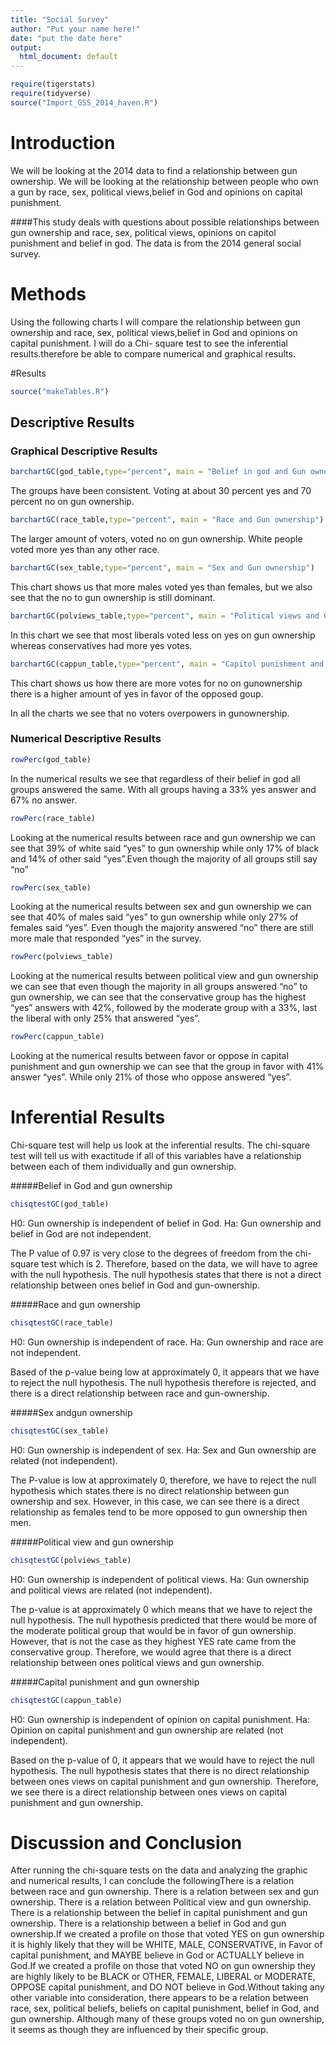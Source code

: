 ---
title: "Social Survey"
author: "Put your name here!"
date: "put the date here"
output:
  html_document: default
---

```{r include=FALSE,echo=FALSE}
require(tigerstats)
require(tidyverse)
source("Import_GSS_2014_haven.R")
```
<!-- We recommend you use git branches -- create a separate branch for each major section i.e. Introduction, Methods, Results, Inferential Results, and Discussion and Conclusions - leave the YAML block untouched until the final merge where you put in your own name !-->

# Introduction

<!--In this section you explain what you are trying to show.  Where did the data come from?  What is the research or other question you are trying to answer?!-->   

We will be looking at the 2014 data to find a relationship between gun ownership. We will be looking at the relationship between people who own a gun by race, sex, political views,belief in God and opinions on capital punishment.

####This study deals with questions about possible relationships between gun ownership and race, sex, political views, opinions on capitol punishment and belief in god. The data is from the 2014 general social survey.



# Methods

<!--Decide on your methods:  use "variable analysis" or other appropriate descriptors.  Make sure to choose at least one graphical method and at least one numerical method.!-->

Using the following charts I will compare the relationship between gun ownership and race, sex, political views,belief in God and opinions on capital punishment. I will do a Chi- square test to see the inferential results.therefore be able to compare numerical and graphical results.

#Results

<!--Divide this section into two sub-sections:  One for your descriptive  results and one for your inferential results.!-->

```{r}
source("makeTables.R")
```

## Descriptive Results

### Graphical Descriptive Results

<!--Graphical results here.  Make sure to show your code.  Provide appropriate labels for axes, giving units if possible, and provide a good title for the graph, too.  Use the graphical results to describe the patterns if any that exist in the data as focused toward the research question!-->


```{r}
barchartGC(god_table,type="percent", main = "Belief in god and Gun ownership")
```

The groups have been consistent. Voting at about 30 percent yes and 70 percent no on gun ownership.

```{r}
barchartGC(race_table,type="percent", main = "Race and Gun ownership")
```

The larger amount of voters, voted no on gun ownership. White people voted more yes than any other race.

```{r}
barchartGC(sex_table,type="percent", main = "Sex and Gun ownership")
```

This chart shows us that more males voted yes than females, but we also see that the no to gun ownership is still dominant.

```{r}
barchartGC(polviews_table,type="percent", main = "Political views and Gun ownership")
```

In this chart we see that most liberals voted less on  yes on gun ownership  whereas conservatives had more yes votes.

```{r}
barchartGC(cappun_table,type="percent", main = "Capitol punishment and Gun ownership")
```

This chart shows us how there are more votes for no on gunownership there is a higher amount of yes in favor of the opposed goup.


In all the charts we see that no voters overpowers in gunownership.


### Numerical Descriptive Results

<!--Numerical results go here. Use the numerical results to describe the patterns if any that exist in the data as focused toward the research question!-->

```{r}
rowPerc(god_table)
```
In the numerical results we see that regardless of their belief in god all groups answered the same. With all groups having a 33% yes answer and 67% no answer. 
```{r}
rowPerc(race_table)
```

Looking at the numerical results between race and gun ownership we can see that 39% of white said "yes" to gun ownership while only 17% of black and 14% of other said "yes".Even though the majority of all groups still say "no"

```{r}
rowPerc(sex_table)
```

Looking at the numerical results between sex and gun ownership we can see that 40% of males said "yes" to gun ownership while only 27% of females said "yes". Even though the majority answered "no" there are still more male that responded "yes" in the survey.

```{r}
rowPerc(polviews_table)
```

Looking at the numerical results between political view and gun ownership we can see that even though the majority in all groups answered "no" to gun ownership, we can see that the conservative group has the highest "yes" answers with 42%, followed by the moderate group with a 33%, last the liberal with only 25% that answered "yes".

```{r}
rowPerc(cappun_table)
```

Looking at the numerical results between favor or oppose in capital punishment and gun ownership we can see that the group in favor with 41% answer "yes". While only 21% of those who oppose answered "yes".

# Inferential Results

<!--State hypothesis clearly.  Make sure your discussion of the inferential test covers all the aspects that the test output produces, such as test statistic, p-value etc.  Make a decision about the null hypothesis, explain the assumptions on which the selected test/procedure was based, and why the chosen procedure satisfys the assumptions and is appropriate to answer the research question!-->
Chi-square test will help us look at the inferential results. The chi-square test will tell us with exactitude if all of this variables have a relationship between each of them individually and gun ownership.


#####Belief in God and gun ownership
```{r}
chisqtestGC(god_table)
```

H0: Gun ownership is independent of belief in God. Ha: Gun ownership and belief in God are not independent.

The P value of 0.97 is very close to the degrees of freedom from the chi-square test which is 2. Therefore, based on the data, we will have to agree with the null hypothesis. The null hypothesis states that there is not a direct relationship between ones belief in God and gun-ownership.

#####Race and gun ownership
```{r}
chisqtestGC(race_table)
```

H0: Gun ownership is independent of race. Ha: Gun ownership and race are not independent.

Based of the p-value being low at approximately 0, it appears that we have to reject the null hypothesis. The null hypothesis therefore is rejected, and there is a direct relationship between race and gun-ownership.

#####Sex andgun ownership
```{r}
chisqtestGC(sex_table)
```

H0: Gun ownership is independent of sex. Ha: Sex and Gun ownership are related (not independent).

The P-value is low at approximately 0, therefore, we have to reject the null hypothesis which states there is no direct relationship between gun ownership and sex. However, in this case, we can see there is a direct relationship as females tend to be more opposed to gun ownership then men.

#####Political view and gun ownership
```{r}
chisqtestGC(polviews_table)
```

H0: Gun ownership is independent of political views. Ha: Gun ownership and political views are related (not independent).

The p-value is at approximately 0 which means that we have to reject the null hypothesis. The null hypothesis predicted that there would be more of the moderate political group that would be in favor of gun ownership. However, that is not the case as they highest YES rate came from the conservative group. Therefore, we would agree that there is a direct relationship between ones political views and gun ownership.

#####Capital punishment and gun ownership
```{r}
chisqtestGC(cappun_table)
```

H0: Gun ownership is independent of opinion on capital punishment. Ha: Opinion on capital punishment and gun ownership are related (not independent).

Based on the p-value of 0, it appears that we would have to reject the null hypothesis. The null hypothesis states that there is no direct relationship between ones views on capital punishment and gun ownership. Therefore, we see there is a direct relationship between ones views on capital punishment and gun ownership.

# Discussion and Conclusion
After running the chi-square tests on the data and analyzing the graphic and numerical results, I can conclude the followingThere is a relation between race and gun ownership. There is a relation between sex and gun ownership. There is a relation between Political view and gun ownership. There is a relationship between the belief in capital punishment and gun ownership. There is a relationship between a belief in God and gun ownership.If we created a profile on those that voted YES on gun ownership it is highly likely that they will be WHITE, MALE, CONSERVATIVE, in Favor of capital punishment, and MAYBE believe in God or ACTUALLY believe in God.If we created a profile on those that voted NO on gun ownership they are highly likely to be BLACK or OTHER, FEMALE, LIBERAL or MODERATE, OPPOSE capital punishment, and DO NOT believe in God.Without taking any other variable into consideration, there appears to be a relation between race, sex, political beliefs, beliefs on capital punishment, belief in God, and gun ownership. Although many of these groups voted no on gun ownership, it seems as though they are influenced by their specific group. 

<!--Discussion and conclusion here.  If you found a relationship be sure to consider whether the relationship occurs because one of the variables causes the other, or whether they perhasps are related for some other reason.  Watch the chapter 6 videos from the GeorgeTown videos collection.!-->